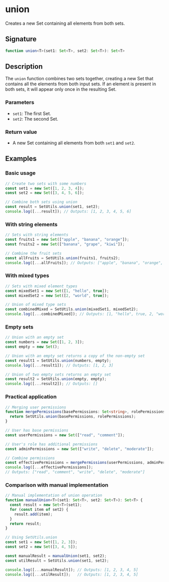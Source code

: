 # union

Creates a new Set containing all elements from both sets.

## Signature

```ts
function union<T>(set1: Set<T>, set2: Set<T>): Set<T>
```

## Description

The `union` function combines two sets together, creating a new Set that contains all the elements from both input sets. If an element is present in both sets, it will appear only once in the resulting Set.

### Parameters
- `set1`: The first Set.
- `set2`: The second Set.

### Return value
- A new Set containing all elements from both `set1` and `set2`.

## Examples

### Basic usage

```ts
// Create two sets with some numbers
const set1 = new Set([1, 2, 3, 4]);
const set2 = new Set([3, 4, 5, 6]);

// Combine both sets using union
const result = SetUtils.union(set1, set2);
console.log([...result]); // Outputs: [1, 2, 3, 4, 5, 6]
```

### With string elements

```ts
// Sets with string elements
const fruits1 = new Set(["apple", "banana", "orange"]);
const fruits2 = new Set(["banana", "grape", "kiwi"]);

// Combine the fruit sets
const allFruits = SetUtils.union(fruits1, fruits2);
console.log([...allFruits]); // Outputs: ["apple", "banana", "orange", "grape", "kiwi"]
```

### With mixed types

```ts
// Sets with mixed element types
const mixedSet1 = new Set([1, "hello", true]);
const mixedSet2 = new Set([2, "world", true]);

// Union of mixed type sets
const combinedMixed = SetUtils.union(mixedSet1, mixedSet2);
console.log([...combinedMixed]); // Outputs: [1, "hello", true, 2, "world"]
```

### Empty sets

```ts
// Union with an empty set
const numbers = new Set([1, 2, 3]);
const empty = new Set();

// Union with an empty set returns a copy of the non-empty set
const result1 = SetUtils.union(numbers, empty);
console.log([...result1]); // Outputs: [1, 2, 3]

// Union of two empty sets returns an empty set
const result2 = SetUtils.union(empty, empty);
console.log([...result2]); // Outputs: []
```

### Practical application

```ts
// Merging user permissions
function mergePermissions(basePermissions: Set<string>, rolePermissions: Set<string>): Set<string> {
  return SetUtils.union(basePermissions, rolePermissions);
}

// User has base permissions
const userPermissions = new Set(["read", "comment"]);

// User's role has additional permissions
const adminPermissions = new Set(["write", "delete", "moderate"]);

// Combine permissions
const effectivePermissions = mergePermissions(userPermissions, adminPermissions);
console.log([...effectivePermissions]); 
// Outputs: ["read", "comment", "write", "delete", "moderate"]
```

### Comparison with manual implementation

```ts
// Manual implementation of union operation
function manualUnion<T>(set1: Set<T>, set2: Set<T>): Set<T> {
  const result = new Set<T>(set1);
  for (const item of set2) {
    result.add(item);
  }
  return result;
}

// Using SetUtils.union
const set1 = new Set([1, 2, 3]);
const set2 = new Set([3, 4, 5]);

const manualResult = manualUnion(set1, set2);
const utilResult = SetUtils.union(set1, set2);

console.log([...manualResult]); // Outputs: [1, 2, 3, 4, 5]
console.log([...utilResult]);   // Outputs: [1, 2, 3, 4, 5]
``` 
